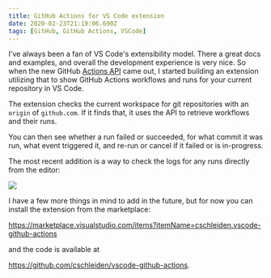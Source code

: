 ```yaml
---
title: GitHub Actions for VS Code extension
date: 2020-02-23T21:19:06.690Z
tags: [GitHub, GitHub Actions, VSCode]
---
```

I've always been a fan of VS Code's extensibility model. There a great docs and examples, and overall the development experience is very nice. So when the new GitHub [Actions API](https://github.blog/changelog/2020-01-27-github-actions-api-beta/) came out, I started building an extension utilizing that to show GitHub Actions workflows and runs for your current repository in VS Code.

The extension checks the current workspace for git repositories with an `origin` of  `github.com`. If it finds that, it uses the API to retrieve workflows and their runs.

You can then see whether a run failed or succeeded, for what commit it was run, what event triggered it, and re-run or cancel if it failed or is in-progress.

The most recent addition is a way to check the logs for any runs directly from the editor:

![](/assets/uploads/logs.gif)

I have a few more things in mind to add in the future, but for now you can install the extension from the marketplace:

 https://marketplace.visualstudio.com/items?itemName=cschleiden.vscode-github-actions

and the code is available at

 https://github.com/cschleiden/vscode-github-actions.
